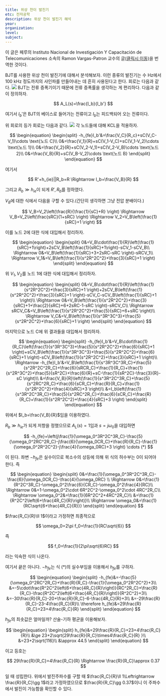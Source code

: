 ```yaml
---
title: 위상 천이 발진기
etc: 전자공학
description: 위상 천이 발진기 해석
year:
organization:
level:
subject:
---
```


이 글은 페루의 Instituto Nacional de Investigación Y Capacitación de Telecomunicaciones 소속의 Ramon Vargas-Patron 교수의 글[(클릭시 이동)](https://www.researchgate.net/publication/325127555_RC_Phase-Shift_Oscillators)을 번역한 것이다.

BJT를 사용한 위상 천이 발진기에 대해서 분석해보자. 이런 종류의 발진기는 수 Hz에서 100 kHz 정도까지의 사인파를 만들어내는 데 흔히 사용된다고 한다. 회로는 다음과 같다.
![](./1.svg)
BJT는 전류 증폭기이기 때문에 전류 증폭률을 생각하는 게 편리하다. 다음과 같이 정의하자.

$$
A_L(s)=\frac{I_b}{I_b'}
$$

여기서 $I_b'$은 BJT의 베이스로 들어가는 전류이고 $I_b$는 피드백되어 오는 전류이다.

위 회로의 등가 회로는 다음과 같다.
![](./2.svg)
각 노드들에 대해 KCL을 적용하자.

$$
\begin{equation}
\begin{split}
-h_{fe}I_b'&=\frac{V_C}{R_c}+sC(V_C-V_1)\cdots \text{노드 C}\\
0&=\frac{V_1}{R}+sC(V_1-V_C)+sC(V_1-V_2)\cdots \text{노드 1}\\
0&=\frac{V_2}{R}+sC(V_2-V_1)+sC(V_2-V_B)\cdots \text{노드 2}\\
0&=\frac{V_B}{R}+sC(V_B-V_2)\cdots \text{노드 B}
\end{split}
\end{equation}
$$

여기서

$$
R'+h_{ie}||R_b=R \Rightarrow I_b=\frac{V_B}{R}
$$

그리고 $R_b\gg h_{ie}$이 되게 $R',R_b$를 정하였다.

$V_B$에 대한 식에서 다음을 구할 수 있다.(간단히 생각하면 그냥 전압 분배이다.)

$$
V_B=V_2\left(\frac{R}{\frac{1}{sC}+R}  \right) \Rightarrow V_B=V_2\left(\frac{sRC}{1+sRC}  \right) \Rightarrow V_2=V_B\left(\frac{1}{sRC}+1  \right)
$$

이를 노드 2에 대한 식에 대입해서 정리하자.

$$
\begin{equation}
\begin{split}
0&=V_B\cdot\frac{1}{R}\left(\frac{1}{sRC}+1\right)+2sCV_B\left(\frac{1}{sRC}+1\right)-sCV_1-sCV_B\\
\Rightarrow 0&=V_B\left(\frac{1}{sRC}+3+2sRC-sRC \right)-sRCV_1\\
\Rightarrow V_1&=V_B\left(\frac{1}{s^2R^2C^2}+\frac{3}{sRC}+1 \right)
\end{split}
\end{equation}
$$

위 $V_1,V_2$를 노드 1에 대한 식에 대입해서 정리하자.

$$
\begin{equation}
\begin{split}
0&=V_B\cdot\frac{1}{R}\left(\frac{1}{s^2R^2C^2}+\frac{3}{sRC}+1  \right)+2sCV_B\left(\frac{1}{s^2R^2C^2}+\frac{3}{sRC}+1  \right)-sCV_C-sCV_B\left(\frac{1}{sRC}+1  \right)\\
\Rightarrow 0&=V_B\left(\frac{1}{s^2R^2C^2}+\frac{3}{sRC}+1+\frac{2}{sRC}+6+2sRC-1-sRC     \right)-sRCV_C\\
\Rightarrow sRCV_C&=V_B\left(\frac{1}{s^2R^2C^2}+\frac{5}{sRC}+6+sRC  \right)\\
\Rightarrow V_C&=V_B\left(\frac{1}{s^3R^3C^3}+\frac{5}{s^2R^2C^2}+\frac{6}{sRC}+1  \right)
\end{split}
\end{equation}
$$

마지막으로 노드 C에 위 결과들을 대입해서 정리하자.

$$
\begin{equation}
\begin{split}
-h_{fe}I_b'&=V_B\cdot\frac{1}{R_C}\left(\frac{1}{s^3R^3C^3}+\frac{5}{s^2R^2C^2}+\frac{6}{sRC}+1  \right)+sCV_B\left(\frac{1}{s^3R^3C^3}+\frac{5}{s^2R^2C^2}+\frac{6}{sRC}+1  \right)-sCV_B\left(\frac{1}{s^2R^2C^2}+\frac{3}{sRC}+1  \right)\\
\Rightarrow -h_{fe}I_b'&=V_B\left(\frac{1}{s^3R^3C^3R_C}+\frac{5}{s^2R^2C^2R_C}+\frac{6}{sRCR_C}+\frac{1}{R_C}+\frac{1}{s^2R^3C^2}+\frac{5}{sR^2C}+\frac{6}{R}+sC-\frac{1}{sR^2C}-\frac{3}{R}-sC  \right)\\
&=\frac{V_B}{R}\left(\frac{1}{s^3R^2C^3R_C}+\frac{5}{s^2RC^2R_C}+\frac{6}{sCR_C}+\frac{R}{R_C}+\frac{1}{s^2R^2C^2}+\frac{4}{sRC}+3   \right)\\
&=I_b\left(\frac{1}{s^3R^2C^3R_C}+\frac{5}{s^2RC^2R_C}+\frac{6}{sCR_C}+\frac{R}{R_C}+\frac{1}{s^2R^2C^2}+\frac{4}{sRC}+3   \right)
\end{split}
\end{equation}
$$

위에서 $I_b=\frac{V_B}{R}$임을 이용하였다.

$R_b\gg h_{ie}$가 되게 저항을 정했으므로 $A_L(s)=1$임과 $s=j\omega_0$을 대입하면

$$
-h_{fe}=\left(j\frac{1}{\omega_0^3R^2C^3R_C}-\frac{5}{\omega_0^2RC^2R_C}-j\frac{6}{\omega_0CR_C}+\frac{R}{R_C}-\frac{1}{\omega_0^2R^2C^2}-j\frac{4}{\omega_0RC}+3 \right) \cdots (*)
$$

이 된다. 좌변 $-h_{fe}$은 실수이므로 복소수의 상등에 의해 위 식의 허수부는 $0$이 되어야 한다. 즉

$$
\begin{equation}
\begin{split}
0&=\frac{1}{\omega_0^3R^2C^3R_C}-\frac{6}{\omega_0CR_C}-\frac{4}{\omega_0RC} \\
\Rightarrow 0&=\frac{1}{R^2C^3R_C}-\omega_0^2\frac{6}{CR_C}-\omega_0^2\frac{4}{RC}\\
\Rightarrow 0&=1-\omega_0^2\cdot 6R^2C^2-\omega_0^2\cdot 4RC^2R_C\\
\Rightarrow \omega_0^2&=\frac{1}{6R^2C^2+4RC^2R_C}\\
&=\frac{1}{R^2C^2\left(6+\frac{4R_C}{R}\right)}\\
\Rightarrow \omega_0&=\frac{1}{RC\sqrt{6+\frac{4R_C}{R}}}
\end{split}
\end{equation}
$$

$\frac{R_C}{R}\ll 1$이라고 가정하면 최종적으로

$$
\omega_0=2\pi f_0=\frac{1}{RC\sqrt{6}}
$$

즉

$$
f_0=\frac{1}{2\pi\sqrt{6}RC}
$$

라는 익숙한 식이 나온다.

여기서 끝은 아니다. $-h_{fe}$는 식 $(*)$의 실수부임을 이용해서 $h_{fe}$를 구하자.

$$
\begin{equation}
\begin{split}
-h_{fe}&=-\frac{5}{\omega_0^2RC^2R_C}+\frac{R}{R_C}-\frac{1}{\omega_0^2R^2C^2}+3\\
&=-5\cdot\frac{R^2C^2\left(6+\frac{4R_C}{R}\right)}{RC^2R_C}+\frac{R}{R_C}-\frac{R^2C^2\left(6+\frac{4R_C}{R}\right)}{R^2C^2}+3\\
&=-30\frac{R}{R_C}-20+\frac{R}{R_C}-6-\frac{4R_C}{R}+3\\
&=-29\frac{R}{R_C}-23-4\frac{R_C}{R}\\
\therefore h_{fe}&=29\frac{R}{R_C}+23+4\frac{R_C}{R}
\end{split}
\end{equation}
$$

$h_{fe}$의 최솟값은 얼마일까? 산술-기하 평균을 이용해보자.

$$
\begin{equation}
\begin{split}
h_{fe}&=29\frac{R}{R_C}+23+4\frac{R_C}{R}\\
&\ge 23+2\sqrt{29\frac{R}{R_C}\times4\frac{R_C}{R} }\\
&=23+2\sqrt{116}\\
&\approx 44.5
\end{split}
\end{equation}
$$

이고 등호는

$$
29\frac{R}{R_C}=4\frac{R_C}{R} \Rightarrow \frac{R}{R_C}\approx 0.37
$$

일 때 성립한다. 위에서 발진주파수를 구할 때 $\frac{R_C}{R}\ll 1\Leftrightarrow \frac{R}{R_C}\gg 1$라고 가정하였으므로 $\frac{R}{R_C}\gg 0.37$이니 이 주파수에서 발진이 가능함을 확인할 수 있다.

